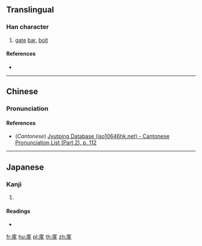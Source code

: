 ==Translingual==

===Han character===
{{Han char|rn=63|rad=戶|as=06|sn=10|four=|canj=ISNIN|ids=⿸戶多, ⿸户多}}

# [[gate]] [[bar]], [[bolt]]

====References====
* {{Han ref|kx=0416.120|dkj=11741|dj=0761.140|hdz=32263.030|uh=6245|ud=25157}}

----

==Chinese==
{{zh-forms}}

===Pronunciation===
{{zh-pron
|m=yí
|c=ji4
|mc=y
|oc=y
|ma=
|cat=n
}}

====References====
* (''Cantonese'') [http://www.iso10646hk.net/jp/document/download.jsp Jyutping Database (iso10646hk.net) - Cantonese Pronunciation List (Part 2), p. 112]

----

==Japanese==

===Kanji===
{{ja-kanji|grade=|rs=戶06}}

# {{defn|lang=ja|sort=戶06}}

====Readings====
* {{ja-readings|on=[[い]] (i)|kun=}}

[[fr:扅]]
[[hu:扅]]
[[pl:扅]]
[[th:扅]]
[[zh:扅]]